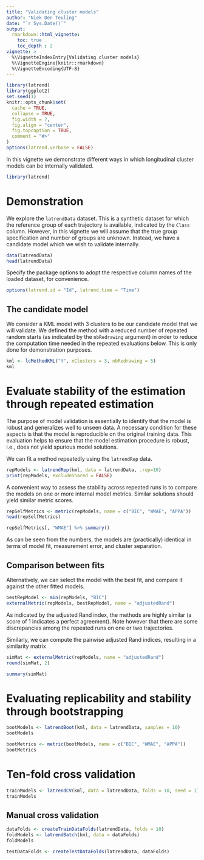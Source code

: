 ```yaml
---
title: "Validating cluster models"
author: "Niek Den Teuling"
date: "`r Sys.Date()`"
output: 
  rmarkdown::html_vignette:
    toc: true
    toc_depth : 2  
vignette: >
  %\VignetteIndexEntry{Validating cluster models}
  %\VignetteEngine{knitr::rmarkdown}
  %\VignetteEncoding{UTF-8}
---
```


```r
library(latrend)
library(ggplot2)
set.seed(1)
knitr::opts_chunk$set(
  cache = TRUE,
  collapse = TRUE,
  fig.width = 7,
  fig.align = "center",
  fig.topcaption = TRUE,
  comment = "#>"
)
options(latrend.verbose = FALSE)
```

In this vignette we demonstrate different ways in which longitudinal cluster models can be internally validated. 
```r
library(latrend)
```

# Demonstration
We explore the `latrendData` dataset. This is a synthetic dataset for which the reference group of each trajectory is available, indicated by the `Class` column. However, in this vignette we will assume that the true group specification and number of groups are unknown. Instead, we have a candidate model which we wish to validate internally.
```r
data(latrendData)
head(latrendData)
```

Specify the package options to adopt the respective column names of the loaded dataset, for convenience.
```r
options(latrend.id = "Id", latrend.time = "Time")
```

## The candidate model
We consider a KML model with 3 clusters to be our candidate model that we will validate. We defined the method with a reduced number of repeated random starts (as indicated by the `nbRedrawing` argument) in order to reduce the computation time needed in the repeated evaluations below. This is only done for demonstration purposes.
```r
kml <- lcMethodKML("Y", nClusters = 3, nbRedrawing = 5)
kml
```

# Evaluate stability of the estimation through repeated estimation
The purpose of model validation is essentially to identify that the model is robust and generalizes well to unseen data. A necessary condition for these aspects is that the model is reproducible on the original training data. This evaluation helps to ensure that the model estimation procedure is robust, i.e., does not yield spurious model solutions.

We can fit a method repeatedly using the `latrendRep` data.
```r
repModels <- latrendRep(kml, data = latrendData, .rep=10)
print(repModels, excludeShared = FALSE)
```
A convenient way to assess the stability across repeated runs is to compare the models on one or more internal model metrics. Similar solutions should yield similar metric scores.
```r
repSelfMetrics <- metric(repModels, name = c("BIC", "WMAE", "APPA"))
head(repSelfMetrics)
```

```r
repSelfMetrics[, "WMAE"] %>% summary()
```
As can be seen from the numbers, the models are (practically) identical in terms of model fit, measurement error, and cluster separation.

## Comparison between fits
Alternatively, we can select the model with the best fit, and compare it against the other fitted models.
```r
bestRepModel <- min(repModels, "BIC")
externalMetric(repModels, bestRepModel, name = "adjustedRand")
```
As indicated by the adjusted Rand index, the methods are highly similar (a score of 1 indicates a perfect agreement). Note however that there are some discrepancies among the repeated runs on one or two trajectories.

Similarly, we can compute the pairwise adjusted Rand indices, resulting in a similarity matrix
```r
simMat <- externalMetric(repModels, name = "adjustedRand")
round(simMat, 2)
```
```r
summary(simMat)
```


# Evaluating replicability and stability through bootstrapping
```r
bootModels <- latrendBoot(kml, data = latrendData, samples = 10)
bootModels
```

```r
bootMetrics <- metric(bootModels, name = c("BIC", "WMAE", "APPA"))
bootMetrics
```


# Ten-fold cross validation
```r
trainModels <- latrendCV(kml, data = latrendData, folds = 10, seed = 1)
trainModels
```


## Manual cross validation
```r
dataFolds <- createTrainDataFolds(latrendData, folds = 10)
foldModels <- latrendBatch(kml, data = dataFolds)
foldModels
```

```r
testDataFolds <- createTestDataFolds(latrendData, dataFolds)
```

